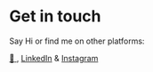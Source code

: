 # Get in touch

Say Hi or find me on other platforms: 

[ :e-mail: ](mailto:khushsolanki19@gmail.com), [LinkedIn](https://www.linkedin.com/in/solanki-khushbu/) & [Instagram](https://www.instagram.com/khushbu190595/)